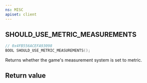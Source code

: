 ```yaml
---
ns: MISC
apiset: client
---
```

## SHOULD_USE_METRIC_MEASUREMENTS

```c
// 0x4FB556ACEFA93098
BOOL SHOULD_USE_METRIC_MEASUREMENTS();
```

Returns whether the game's measurement system is set to metric.


## Return value